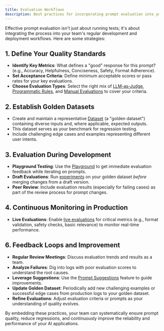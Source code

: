 ```yaml
---
title: Evaluation Workflows
description: Best practices for incorporating prompt evaluation into your team's development lifecycle.
---
```


Effective prompt evaluation isn't just about running tests; it's about integrating the process into your team's regular development and deployment workflows. Here are some strategies:

## 1. Define Your Quality Standards

- **Identify Key Metrics**: What defines a "good" response for this prompt? (e.g., Accuracy, Helpfulness, Conciseness, Safety, Format Adherence).
- **Set Acceptance Criteria**: Define minimum acceptable scores or pass rates for your key evaluations.
- **Choose Evaluation Types**: Select the right mix of [LLM-as-Judge](/guides/evaluations/llm-as-judges), [Programmatic Rules](/guides/evaluations/programmatic_rules), and [Manual Evaluations](/guides/evaluations/humans-in-the-loop) to cover your criteria.

## 2. Establish Golden Datasets

- Create and maintain a representative [Dataset](/guides/datasets/overview) (a "golden dataset") containing diverse inputs and, where applicable, expected outputs.
- This dataset serves as your benchmark for regression testing.
- Include challenging edge cases and examples representing different user intents.

## 3. Evaluation During Development

- **Playground Testing**: Use the [Playground](/guides/prompt-manager/playground) to get immediate evaluation feedback while iterating on prompts.
- **Draft Evaluations**: Run [experiments](/guides/evaluations/running-evaluations#running-evaluations-on-datasets-run-experiment) on your golden dataset _before_ merging changes from a draft version.
- **Peer Review**: Include evaluation results (especially for failing cases) as part of the review process for prompt changes.

## 4. Continuous Monitoring in Production

- **Live Evaluations**: Enable [live evaluations](/guides/evaluations/running-evaluations#running-evaluations-continuously-live-mode-%2F-ongoing) for critical metrics (e.g., format validation, safety checks, basic relevance) to monitor real-time performance.

## 6. Feedback Loops and Improvement

- **Regular Review Meetings**: Discuss evaluation trends and results as a team.
- **Analyze Failures**: Dig into logs with poor evaluation scores to understand the root causes.
- **Leverage Suggestions**: Use the [Prompt Suggestions](/guides/evaluations/prompt-suggestions) feature to guide improvements.
- **Update Golden Dataset**: Periodically add new challenging examples or successful edge cases from production logs to your golden dataset.
- **Refine Evaluations**: Adjust evaluation criteria or prompts as your understanding of quality evolves.

By embedding these practices, your team can systematically ensure prompt quality, reduce regressions, and continuously improve the reliability and performance of your AI applications.
